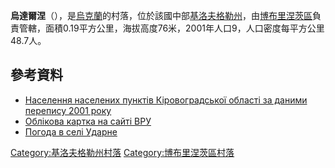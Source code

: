 {{coord|47|46|50|N|32|8|7|E|scale:100000_region:UA|display=title}}

'''烏達爾涅'''（{{lang-uk|Ударне}}），是[[烏克蘭|烏克蘭]]的村落，位於該國中部[[基洛夫格勒州|基洛夫格勒州]]，由[[博布里涅茨區|博布里涅茨區]]負責管轄，面積0.19平方公里，海拔高度76米，2001年人口9，人口密度每平方公里48.7人。

==參考資料==
*[http://pop-stat.mashke.org/ukraine-census-2001/kirovohradska.htm Населення населених пунктів Кіровоградської області за даними перепису 2001 року] {{Wayback|url=http://pop-stat.mashke.org/ukraine-census-2001/kirovohradska.htm |date=20170421194525 }}
* [http://w1.c1.rada.gov.ua/pls/z7502/A005?rdat1=11.11.2008&rf7571=16358 Облікова картка на сайті ВРУ]
* [http://weather.in.ua/ua/kirovogradskaja/26755 Погода в селі Ударне] {{Wayback|url=http://weather.in.ua/ua/kirovogradskaja/26755 |date=20140714163429 }}

{{DEFAULTSORT:Ударне}}
[[Category:基洛夫格勒州村落|Category:基洛夫格勒州村落]]
[[Category:博布里涅茨區村落|Category:博布里涅茨區村落]]


{{Kirovohrad-geo-stub}}
